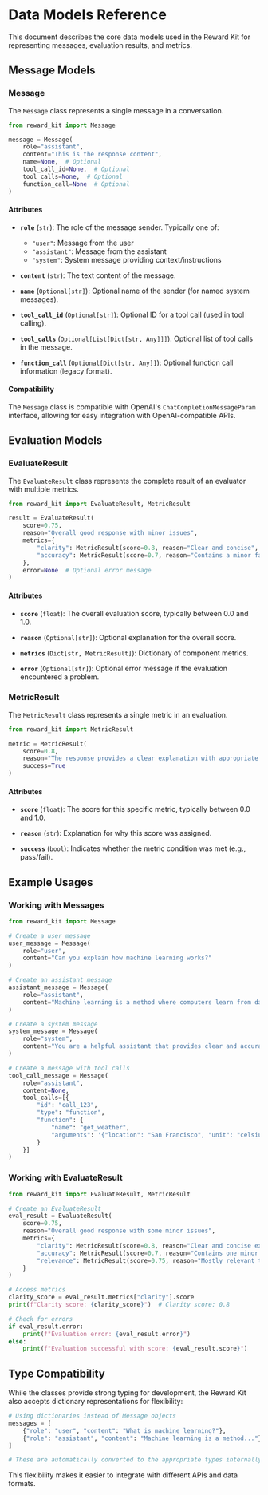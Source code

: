 # Data Models Reference

This document describes the core data models used in the Reward Kit for representing messages, evaluation results, and metrics.

## Message Models

### Message

The `Message` class represents a single message in a conversation.

```python
from reward_kit import Message

message = Message(
    role="assistant",
    content="This is the response content",
    name=None,  # Optional
    tool_call_id=None,  # Optional
    tool_calls=None,  # Optional
    function_call=None  # Optional
)
```

#### Attributes

- **`role`** (`str`): The role of the message sender. Typically one of:
  - `"user"`: Message from the user
  - `"assistant"`: Message from the assistant
  - `"system"`: System message providing context/instructions

- **`content`** (`str`): The text content of the message.

- **`name`** (`Optional[str]`): Optional name of the sender (for named system messages).

- **`tool_call_id`** (`Optional[str]`): Optional ID for a tool call (used in tool calling).

- **`tool_calls`** (`Optional[List[Dict[str, Any]]]`): Optional list of tool calls in the message.

- **`function_call`** (`Optional[Dict[str, Any]]`): Optional function call information (legacy format).

#### Compatibility

The `Message` class is compatible with OpenAI's `ChatCompletionMessageParam` interface, allowing for easy integration with OpenAI-compatible APIs.

## Evaluation Models

### EvaluateResult

The `EvaluateResult` class represents the complete result of an evaluator with multiple metrics.

```python
from reward_kit import EvaluateResult, MetricResult

result = EvaluateResult(
    score=0.75,
    reason="Overall good response with minor issues",
    metrics={
        "clarity": MetricResult(score=0.8, reason="Clear and concise", success=True),
        "accuracy": MetricResult(score=0.7, reason="Contains a minor factual error", success=True)
    },
    error=None  # Optional error message
)
```

#### Attributes

- **`score`** (`float`): The overall evaluation score, typically between 0.0 and 1.0.

- **`reason`** (`Optional[str]`): Optional explanation for the overall score.

- **`metrics`** (`Dict[str, MetricResult]`): Dictionary of component metrics.

- **`error`** (`Optional[str]`): Optional error message if the evaluation encountered a problem.

### MetricResult

The `MetricResult` class represents a single metric in an evaluation.

```python
from reward_kit import MetricResult

metric = MetricResult(
    score=0.8,
    reason="The response provides a clear explanation with appropriate examples",
    success=True
)
```

#### Attributes

- **`score`** (`float`): The score for this specific metric, typically between 0.0 and 1.0.

- **`reason`** (`str`): Explanation for why this score was assigned.

- **`success`** (`bool`): Indicates whether the metric condition was met (e.g., pass/fail).

## Example Usages

### Working with Messages

```python
from reward_kit import Message

# Create a user message
user_message = Message(
    role="user",
    content="Can you explain how machine learning works?"
)

# Create an assistant message
assistant_message = Message(
    role="assistant",
    content="Machine learning is a method where computers learn from data without being explicitly programmed."
)

# Create a system message
system_message = Message(
    role="system",
    content="You are a helpful assistant that provides clear and accurate explanations."
)

# Create a message with tool calls
tool_call_message = Message(
    role="assistant",
    content=None,
    tool_calls=[{
        "id": "call_123",
        "type": "function",
        "function": {
            "name": "get_weather",
            "arguments": '{"location": "San Francisco", "unit": "celsius"}'
        }
    }]
)
```

### Working with EvaluateResult

```python
from reward_kit import EvaluateResult, MetricResult

# Create an EvaluateResult
eval_result = EvaluateResult(
    score=0.75,
    reason="Overall good response with some minor issues",
    metrics={
        "clarity": MetricResult(score=0.8, reason="Clear and concise explanation", success=True),
        "accuracy": MetricResult(score=0.7, reason="Contains one minor factual error", success=True),
        "relevance": MetricResult(score=0.75, reason="Mostly relevant to the query", success=True)
    }
)

# Access metrics
clarity_score = eval_result.metrics["clarity"].score
print(f"Clarity score: {clarity_score}")  # Clarity score: 0.8

# Check for errors
if eval_result.error:
    print(f"Evaluation error: {eval_result.error}")
else:
    print(f"Evaluation successful with score: {eval_result.score}")
```

## Type Compatibility

While the classes provide strong typing for development, the Reward Kit also accepts dictionary representations for flexibility:

```python
# Using dictionaries instead of Message objects
messages = [
    {"role": "user", "content": "What is machine learning?"},
    {"role": "assistant", "content": "Machine learning is a method..."}
]

# These are automatically converted to the appropriate types internally
```

This flexibility makes it easier to integrate with different APIs and data formats.
